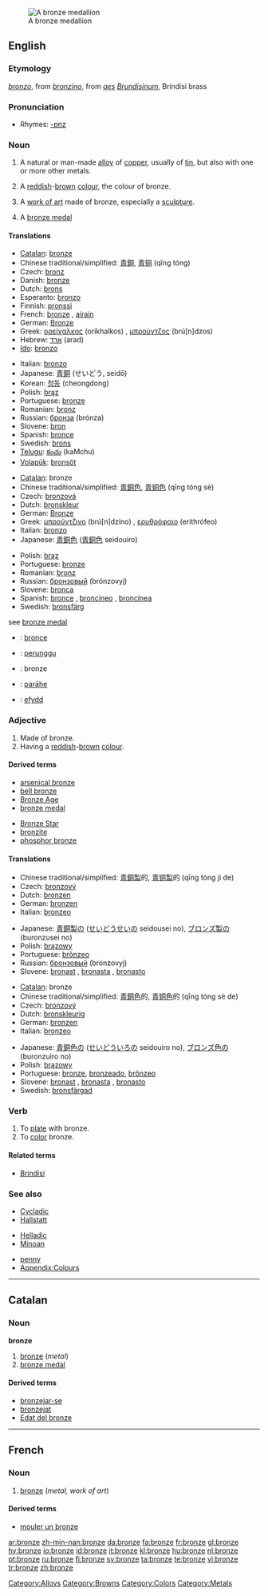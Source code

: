 {{see|Bronze}}
{{wikipedia}}
[[Image:Gladiator Bronzemedaillon.jpg|thumb|A bronze medallion]]
==English==

===Etymology===
{{It.}} ''[[bronzo]]'', from ''[[bronzino]]'', from {{L.}} ''[[aes]] [[Brundisinus|Brundisinum]]'', Brindisi brass

===Pronunciation===
* Rhymes: [[Rhymes:English:-ɒnz|-ɒnz]]

===Noun===
{{en-noun|s|-}}

# {{uncountable}} A natural or man-made [[alloy]] of [[copper]], usually of [[tin]], but also with one or more other metals.
# {{countable}} {{uncountable}} A [[reddish]]-[[brown]] [[colour]], the colour of bronze.
#: {{color panel|826644}}
# {{countable}} A [[work of art]] made of bronze, especially a [[sculpture]].
# A [[bronze medal]]

====Translations====
{{trans-top|alloy}}
* [[Catalan]]: [[#Catalan|bronze]] {{m}}
* Chinese traditional/simplified: [[青銅]], [[青铜]] (qīng tóng)
* Czech: [[bronz]] {{m}}
* Danish: [[bronze]]
* Dutch: [[brons]] {{n}}
* Esperanto: [[bronzo]]
* Finnish: [[pronssi]]
* French: [[#French|bronze]] {{m}}, [[airain]] {{m}}
* German: [[Bronze]] {{f}}
* Greek: [[ορείχαλκος]] (oríkhalkos) {{m}}, [[μπρούντζος]] (brú[n]dzos) {{m}}
* Hebrew: [[ארד]] (arad) {{m}}
* [[Ido]]: [[bronzo]]
{{trans-mid}}
* Italian: [[bronzo]] {{m}}
* Japanese: [[青銅]] (せいどう, seidō)
* Korean: [[청동]] (cheongdong)
* Polish: [[brąz]] {{m}}
* Portuguese: [[#Portuguese|bronze]] {{m}}
* Romanian: [[bronz]] {{n}}
* Russian: [[бронза]] (brónza) {{f}}
* Slovene: [[bron]] {{m}}
* Spanish: [[bronce]] {{m}}
* Swedish: [[brons]]
* [[Telugu]]: [[కంచు]] (kaMchu)
* [[Volapük]]: [[bronsöt]]
{{trans-bottom}}

{{trans-top|colour}}
* [[Catalan]]: bronze {{m}}
* Chinese traditional/simplified: [[青銅色]], [[青铜色]] (qīng tóng sè)
* Czech: [[bronzová]] {{f}}
* Dutch: [[bronskleur]] {{f}}
* German: [[Bronze]] {{f}}
* Greek: [[μπρούντζινο]] (brú[n]dzino) {{n}}, [[ερυθρόφαιο]] (erithrófeo) {{n}}
* Italian: [[bronzo]] {{m}}
* Japanese: [[青銅色]] ([[青銅色]] seidouiro)
{{trans-mid}}
* Polish: [[brąz]] {{m}}
* Portuguese: [[bronze#Portuguese|bronze]] {{m}}
* Romanian: [[bronz]] {{n}}
* Russian: [[бронзовый]] (brónzovyj)
* Slovene: [[bronca]] {{f}}
* Spanish: [[bronce]] {{m}}, [[broncíneo]] {{m}}, [[broncínea]] {{f}}
* Swedish: [[bronsfärg]]
{{trans-bottom}}

{{trans-top|bronze medal}}
see [[bronze medal]]
{{trans-mid}}
&nbsp;
{{trans-bottom}}

{{checktrans-top}}
<!--Remove this section once all of the translations below have been moved into the tables above.-->
* {{ttbc|Asturian}}: [[bronce]]
* {{ttbc|Indonesian}}: [[perunggu]]
* {{ttbc|Low Saxon}}: bronze
{{trans-mid}}
* {{ttbc|Maori}}: [[parāhe]]
* {{ttbc|Welsh}}: [[efydd]]
{{trans-bottom}}

===Adjective===
{{en-adj}}

# Made of bronze.
# Having a [[reddish]]-[[brown]] [[colour]].

====Derived terms====
{{rel-top|terms derived from bronze}}
* [[arsenical bronze]]
* [[bell bronze]]
* [[Bronze Age]]
* [[bronze medal]]
{{rel-mid}}
* [[Bronze Star]]
* [[bronzite]]
* [[phosphor bronze]]
{{rel-bottom}}

====Translations====
{{trans-top|made of bronze}}
* Chinese traditional/simplified: [[青銅製]]的, [[青铜製]]的 (qīng tóng jì de)
* Czech: [[bronzový]] {{m}}
* Dutch: [[bronzen]]
* German: [[bronzen#German|bronzen]]
* Italian: [[bronzeo]]
{{trans-mid}}
* Japanese: [[青銅製]]の ([[せいどうせい]]の seidousei no), [[ブロンズ製]]の (buronzusei no)
* Polish: [[brązowy]]
* Portuguese: [[brônzeo]]
* Russian: [[бронзовый]] (brónzovyj)
* Slovene: [[bronast]] {{m}}, [[bronasta]] {{f}}, [[bronasto]] {{n}}
{{trans-bottom}}

{{trans-top|colour}}
* [[Catalan]]: bronze {{m}}
* Chinese traditional/simplified: [[青銅色]]的, [[青铜色]]的 (qīng tóng sè de)
* Czech: [[bronzový]] {{m}}
* Dutch: [[bronskleurig]]
* German: [[bronzen]]
* Italian: [[bronzeo]]
{{trans-mid}}
* Japanese: [[青銅色]]の ([[せいどういろ]]の seidouiro no), [[ブロンズ色]]の (buronzuiro no)
* Polish: [[brązowy]]
* Portuguese: [[bronze#Portuguese|bronze]], [[bronzeado]], [[brônzeo]]
* Slovene: [[bronast]] {{m}}, [[bronasta]] {{f}}, [[bronasto]] {{n}}
* Swedish: [[bronsfärgad]]
{{trans-bottom}}

===Verb===
{{en-verb|bronz|es}}

# To [[plate]] with bronze.
# To [[color]] bronze.

====Related terms====
* [[Brindisi]]

===See also===
{{top3}}
* [[Cycladic]]
* [[Hallstatt]]
{{mid3}}
* [[Helladic]]
* [[Minoan]]
{{mid3}}
* [[penny]]
* [[Appendix:Colours]]
{{bottom}}

----

==Catalan==

===Noun===
'''bronze''' {{m}}

# [[bronze#English|bronze]] (''metal'')
# [[bronze medal]]

====Derived terms====
* [[bronzejar-se]]<!-- (to tan)-->
* [[bronzejat]]<!--(to be tanned)-->
* [[Edat del bronze]]<!--(Bronze Age)-->

----

==French==

===Noun===
{{fr-noun|m}}

# [[#English|bronze]] (''metal, work of art'')

====Derived terms====
* [[mouler un bronze]]

[[Category:Alloys]]
[[Category:Browns]]
[[Category:Colors]]
[[Category:Metals]]

[[ar:bronze]]
[[zh-min-nan:bronze]]
[[da:bronze]]
[[fa:bronze]]
[[fr:bronze]]
[[gl:bronze]]
[[hy:bronze]]
[[io:bronze]]
[[id:bronze]]
[[it:bronze]]
[[kl:bronze]]
[[hu:bronze]]
[[nl:bronze]]
[[pt:bronze]]
[[ru:bronze]]
[[fi:bronze]]
[[sv:bronze]]
[[ta:bronze]]
[[te:bronze]]
[[vi:bronze]]
[[tr:bronze]]
[[zh:bronze]]